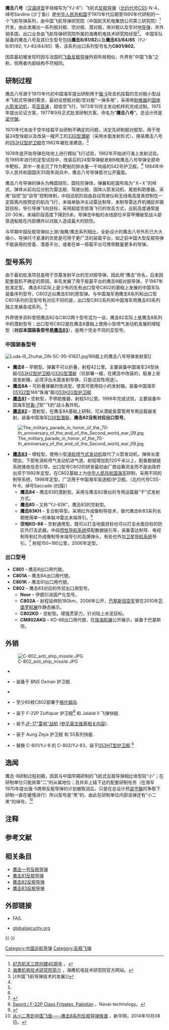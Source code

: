 {{Link style|time=2015-12-13T16:14:41+00:00}}
{{Infobox_Missile
| is_missile=yes
|name=鹰击八号飞航式反舰导弹<br />[[北约代号|北约代号]]CSS-N-4 沙丁鱼 (Sardine)
|image= File:YJ-8 Missile 20220203.jpg
|image_size= 300px
|image_caption= 在中国人民革命军事博物馆展出的“鹰击八号”反舰导弹
|Function=飞航式[[反舰导弹|反舰导弹]]
|Contractor=飞航导弹研究院
|unit_cost=US$ 78万美元<ref>{{cite book|url=https://books.google.com/books?id=l-DzknmTgDUC&q=price+of+Chinese+C-801+anti-ship+missile&pg=PA223|title=The Naval Institute Guide to World Naval Weapons Systems, 1997–1998|isbn=9781557502681|access-date=8 October 2015|last1=Friedman|first1=Norman|year=1997|archive-date=2021-05-12|archive-url=https://web.archive.org/web/20210512141243/https://books.google.com/books?id=l-DzknmTgDUC&q=price+of+Chinese+C-801+anti-ship+missile&pg=PA223|dead-url=no}}</ref>
|wars=[[也门内战_(2014年至今)|也门内战]]<br />[[沙特领导的干预也门行动|沙特领导的干预也门行动]]
|Deployment= 1985至今
|Engine= 固体火箭发动机/涡轮喷气式发动机
|Launch_mass= 815 公斤
|Length = 5.814米
|Diameter = 0.36米
|Wing_span = 1.22米
|Speed =	≈0.9马赫
|Range = 鹰击8/C801型 42km<br />鹰击83/C802型 120~150km
|Flying_altitude = 掠海
|Warhead=165公斤
|Guidance=单脉冲末制导雷达导引
|Launch_platform = 舰基、陆基、空基、潜基多种平台
}}

'''鹰击八号'''（[[汉语拼音|汉语拼音]]字母缩写为“YJ-8”）飞航式[[反舰导弹|反舰导弹]]（[[北约代号|北约代号]]CSS-N-4，绰号Sardine (沙丁鱼)）是[[中华人民共和国|中华人民共和国]]于1970年代后期至1990年代研制的一个飞航导弹{{noteTag|在中华人民共和国导弹技术专业术语一贯称为"飞航式导弹"，而巡航导弹特指飞航式对地导弹。}}系列，由中国飞航导弹研究院（中国航天机电集团公司第三研究院）<ref>[http://www.space.cetin.net.cn/docs/ht0108/ht010801.htm 纪念航天三院创建40周年] {{Wayback|url=http://www.space.cetin.net.cn/docs/ht0108/ht010801.htm |date=20140121034436 }}。</ref>开发，由此发展出一系列舰对舰、空对舰、潜对舰，岸对舰以及空对地[[导弹|导弹]]，并外销多国，出口业务由飞航导弹研究院所属的海鹰机电技术研究院经营<ref>[http://www.hiwingtech.com/#2 海鹰机电技术研究院简介] {{Wayback|url=http://www.hiwingtech.com/#2 |date=20140201102658 }}，海鹰机电技术研究院官方网站。</ref>。
中国军队装备的鹰击八号及其衍生型号包括'''鹰击8/81/82'''以及'''鹰击83/84/85'''（YJ-8/81/82; YJ-83/84/85）等，该系列出口系列型号名为'''C801/802'''。

因其最初被发现时因与法国的[[飞鱼反舰导弹|飞鱼反舰导弹]]外观布局相似，外界有“中国飞鱼”之称，但两者内部结构不尽相同。

== 研制过程 ==
鹰击八号源于1970年代初中国海军提出研制用于[[强-5|强-5]]攻击机挂载的空对舰小型战术飞航式导弹的需求，最初设想舰对舰/空对舰“一弹多用”，采用带[[固体火箭助推器|助推器]]的[[固体火箭发动机|固体火箭发动机]]，高[[空气动力学#亚音速空气动力学|亚音速]]，超低空飞行。1973年10月主发动机样机完成试制。1975年提出论证方案，1977年9月正式批准研制方案，命名为“'''鹰击八号'''”。总设计师是[[梁守槃|梁守槃]]。

1970年代末由于空中挂载平台研制不确定的问题，决定先研制舰对舰型，用于改装24型快艇以及改装一艘开工的[[R级潜艇|33G型潜艇]]（采用水面发射形式）。换装鹰击八号的[[053H2型护卫舰|053H2型护卫舰]]在1982年被批准建造。<ref name="中国飞航导弹">[《中国飞航导弹技术的发展》]</ref>

1978年底开始导弹在陆地上进行模拟飞行试验，1982年开始进行海上发射试验。在1985年进行的定型试验中，改装后的24型导弹艇发射6枚鹰击八号导弹全部命中靶标，其中一发击沉了作为靶船的排水量一千吨级的542号护卫舰。<ref name="中国飞航导弹" />
1984年中华人民共和国国庆35周年阅兵中，鹰击八号导弹首次公开露面。

鹰击八号导弹的弹头为椭圆球形，圆柱形弹体，弹翼和舵面布局为“Ｘ–Ｘ”的样式，弹体从前向后分别为雷达舱、驾驶仪舱、固体火箭发动机、尾舱和助推器。采用“自控”加“自导”控制体制，中段巡航阶段由自动驾驶仪和无线电高度表控制在一定距离内按预定的航向飞行，末端单脉冲主动雷达制导，末制导雷达开机捕捉并跟踪目标，导引导弹飞向目标，采用超低空掠海飞行的攻击方式，巡航高度通常是20-30米，末端阶段高度下降到5米，导弹击中船的水线部位半穿甲爆破型战斗部穿透船舷在内部爆炸以对敌人造成最大的损伤。

与早期中国反舰导弹如上游/海鹰/鹰击系列相比，全新设计的鹰击八号外形已大大缩小，导弹尺寸紧凑的优势是可用于更广泛的装载平台，如之前中国大型反舰导弹不能装用的空基、潜基平台，或者在单一搭载平台可携带数量更多的导弹。

== 型号系列 ==
由于最初批准项目是用于空基发射平台的空对舰导弹，因此用“鹰击”命名，后来因配套载机不确定的原因，率先发展了用于舰基平台的鹰击8舰对舰导弹，于1987年批准定型。
鹰击83实际上是少有的先有出口型号C802的基础上发展的中国军队装备序列型号，C802近似鹰击83的原型弹。与中国海军用鹰击8系列和出口型C801系列的亚型号有对应不同的是，出口型C802系列和中国海军用鹰击83系列独立发展各成系列。<ref name="中国飞航导弹" />

外界很多资料曾把鹰击82与C802两个型号混为一谈，鹰击82实际上是鹰击8系列中的潜射型号；出口型号C802是在鹰击8基础上使用小型喷气发动机发展的增程型（'''对应本国装备型号是[[鹰击83|鹰击83]]'''），是两个完全不同的亚型号。

===中国装备型号===
[[File:Luda-III_Zhuhai_DN-SC-95-01821.jpg|thumb]]166舰上的鹰击八号导弹发射架]]
* '''鹰击8''' – 早期型。弹翼不可以折叠，射程42公里。主要装备中国海军24型快艇/[[053H2型护卫舰|053H2型护卫舰]]/[[633型潜艇#633型|033G型潜艇]]（仅部署一艘，在建造中改装的，艇身上安装发射箱，必须浮出水面发射导弹，只是试验性用途）。
* '''鹰击8A''' – 可折叠弹翼的改进型，使其可使用较小的发射箱。装备中国海军[[051型驱逐舰#051G1/G2型|051G2型]]166“珠海”舰/[[053H2G型护卫舰|053H2G型护卫舰]]
* '''[[鹰击81反舰导弹|鹰击81]]''' – 空射型，不带助推器，射程50公里。1996年完成试验，主要装备中国海军[[歼轰-7|歼轰-7]]型“飞豹”战斗轰炸机。
* '''[[鹰击82反舰导弹|鹰击82]]''' – 潜射型，在鹰击8A基础上研制，可从潜艇鱼雷管用专用运载器发射。装备中国海军[[039型潛艇|039型潛艇]]。'''鹰击82没有对应出口型号'''。
[[File:The_military_parade_in_honor_of_the_70-th_anniversary_of_the_end_of_the_Second_world_war_09.jpg|thumb]]
* '''[[鹰击83反舰导弹|鹰击83]]''' – 增程型，使用小型[[喷气发动机#涡轮喷气式发动机|涡轮喷气式发动机]]取代了火箭发动机，弹体长度增加，下部有涡轮喷气发动机进气道，射程增加到120千米以上，配备数据链系统接收信息引导。出口型号C802的研发最初由厂商自筹资金而不是由政府出资于1992年定型，在C802基础上为[[中华人民共和国海军|中华人民共和国海军]]研制，采用不同的制导系统，1998年定型，广泛用于中国海军驱逐舰/护卫舰。（北约代号CSS-N-8，绰号Saccade (扫描)）
** '''鹰击84''' – 鹰击83的潜射型。采用与鹰击82类似的专用运载器“干”式发射方式。
** '''鹰击85''' – 又称“YJ-83K”，鹰击83的空射型。
** '''鹰击83KH''' – 复合制导型。采用红外成像制导技术，替代鹰击8/83系列长期使用单一的单脉冲雷达末端导引。<ref name="从小二黑到中国飞鱼" />
** '''空地KD-88''' – 空射通用型，既可以打击地面目标也可以打击水面目标的防区外打击武器。中段[[惯性导航系统|惯性导航系统]]搭配数据链引导，装备雷达制导、电视制导和红外成像制导末端导引的高爆弹头，有些也外加[[卫星导航系统|卫星导航系统]]导引。<ref name='KD88'>{{cite news| first=| last=| coauthors=| title=KD-88 Land-Attack Cruise Missile| date=9 July 2007| publisher=SinoDefence.com| url=http://www.sinodefence.com/airforce/weapon/kd88.asp| pages=| accessdate=2008-03-22| deadurl=yes| archiveurl=https://web.archive.org/web/20080331013231/http://www.sinodefence.com/airforce/weapon/kd88.asp| archivedate=2008-03-31}}</ref> 射程150~180公里，2006年定型。

=== 出口型号 ===
* '''C801''' – 鹰击8出口用代號。
* '''C801A''' – 鹰击8A出口用代號。
* '''C801K''' – 鹰击81出口用代號。
* '''C802''' – 鹰击83对应的外贸出口用型号。
** '''Noor''' – 伊朗引进国产化型号。
** '''C802A''' – 射程延伸到180km，2006年公开，[[巴基斯坦空军|巴基斯坦空军]]曾在2010年[[范堡罗航展|范堡罗航展]]作静态展示。
** '''C802KD''' – 空射型。增强贯穿力，针对陆上水泥目标。
** '''CM802AKG''' – KD-88出口用代號，在[[珠海航展|珠海航展]]公开展示，装备于巴基斯坦。

== 外销 ==
[[File:C-802_anti_ship_missile.JPG|thumb]]
* {{navy|Algeria}}  
* {{navy|Bangladesh}} – 装备于 BNS Osman 护卫舰.
* {{navy|Cameroon}} 
* {{navy|Iran}} – 至少60枚C802部署于[[格什姆岛|格什姆岛]]
* {{navy|Pakistan}} – 装于 F-22P Zulfiquar 护卫舰<ref>[http://www.naval-technology.com/projects/sword-f22p/ Sword / F-22P Class Frigates, Pakistan] {{Wayback|url=http://www.naval-technology.com/projects/sword-f22p/ |date=20131223083726 }}，Naval-technology。</ref> 和 Jalalat II 飞弹快艇.
* {{air force|Pakistan}} – 装于[[枭龙战机|JF-17"雷电"战机]] ([[:en:JF-17#Weaponry|参见英文维基相关内容]]).
* {{navy|Myanmar}} – 装于 Aung Zeya 护卫舰 和 55系列快艇.
* {{navy|Thailand}} – 替换 C-801/YJ-8 的 C-802/YJ-83，装于[[053HT型护卫舰|053HT型护卫舰]].<ref name='DeagelYJ83'>{{cite news| first=| last=| coauthors=| title=YJ-83| date=2008-03-24| publisher=Deagel| url=http://www.deagel.com/Anti-Ship-Missiles/YJ-83_a001830001.aspx| work=| pages=| accessdate=2008-03-26| archive-url=https://web.archive.org/web/20080405213236/http://www.deagel.com/Anti-Ship-Missiles/YJ-83_a001830001.aspx| archive-date=2008-04-05| dead-url=no}}</ref>

== 逸闻 ==
鹰击-8研制过程初期，因其与中国早期研制的飞航式反舰导弹相比体型较“小”；在研制单位只能排第“二”的从属地位；且并非上级下达的配套研制任务（在海军1970年提出强-5携带反舰导弹的计划被取消后，只是在总设计师[[梁守槃|梁守槃]]的争取下研制一直在缓慢进行）所以型号是“黑”的，由此在研制单位内部该弹还有“小二黑”的绰号。<ref name="从小二黑到中国飞鱼">[http://news.xinhuanet.com/mil/2014-10/08/c_127073424.htm 从小二黑到中国飞鱼——鹰击8系列反舰导弹族谱] {{Wayback|url=http://news.xinhuanet.com/mil/2014-10/08/c_127073424.htm |date=20150402180254 }}，新华网，2014年10月08日。</ref>

== 注释 ==
{{noteFoot}}
== 参考文献 ==
{{Reflist}}

== 相关条目 ==
*[[鹰击一号|鹰击一号反舰导弹]]
*[[鹰击81反舰导弹|鹰击81反舰导弹]]
*[[鹰击82反舰导弹|鹰击82反舰导弹]]
*[[鹰击83反舰导弹|鹰击83反舰导弹]]

== 外部链接 ==
*{{en}}[http://www.fas.org/man/dod-101/sys/missile/row/c-802.htm ]{{Wayback|url=http://www.fas.org/man/dod-101/sys/missile/row/c-802.htm |date=20131203001344 }}FAS.
*{{en}}[http://www.globalsecurity.org/military/world/china/c-802.htm globalsecurity.org]{{Wayback|url=http://www.globalsecurity.org/military/world/china/c-802.htm |date=20191101023639 }}

{{-}}
{{中华人民共和国导弹}}

[[Category:中国巡航导弹|Category:中国巡航导弹]]
[[Category:反舰飞弹|Category:反舰飞弹]]